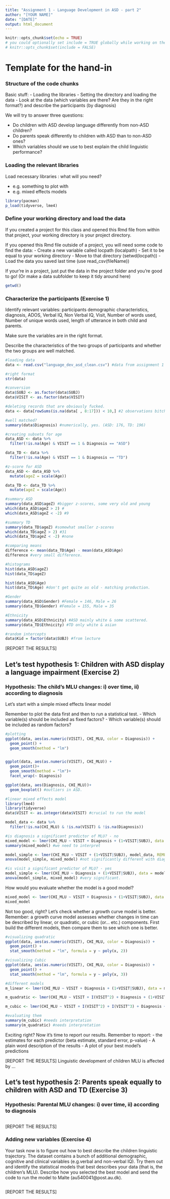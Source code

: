 ```yaml
---
title: "Assignment 1 - Language Development in ASD - part 2"
author: "[YOUR NAME]"
date: "[DATE]"
output: html_document
---
```

    
```r
knitr::opts_chunk$set(echo = TRUE)
# you could optionally set include = TRUE globally while working on the exercise and then just change it to include = FALSE before you hand in
# knitr::opts_chunk$set(include = FALSE)
```

# Template for the hand-in
### Structure of the code chunks

Basic stuff:
- Loading the libraries
- Setting the directory and loading the data
- Look at the data (which variables are there? Are they in the right format?) and describe the participants (by diagnosis)

We will try to answer three questions:
    
- Do children with ASD develop language differently from non-ASD children?
- Do parents speak differently to children with ASD than to non-ASD ones?
- Which variables should we use to best explain the child linguistic performance?

### Loading the relevant libraries

Load necessary libraries : what will you need?

- e.g. something to plot with
- e.g. mixed effects models

```r

library(pacman)
p_load(tidyverse, lme4)

```

### Define your working directory and load the data
If you created a project for this class and opened this Rmd file from within that project, your working directory is your project directory.

If you opened this Rmd file outside of a project, you will need some code to find the data:
- Create a new variable called locpath (localpath)
- Set it to be equal to your working directory
- Move to that directory (setwd(locpath))
- Load the data you saved last time (use read_csv(fileName))

If your're in a project, just put the data in the project folder and you're good to go! (Or make a data subfolder to keep it tidy around here)
```r

getwd()

```

### Characterize the participants (Exercise 1)

Identify relevant variables: participants demographic characteristics, diagnosis, ADOS, Verbal IQ, Non Verbal IQ, Visit, Number of words used, Number of unique words used, length of utterance in both child and parents.

Make sure the variables are in the right format.

Describe the characteristics of the two groups of participants and whether the two groups are well matched.

```r
#loading data
data <- read.csv("language_dev_asd_clean.csv") #data from assignment 1 

#right format 
str(data) 

#conversion
data$SUBJ <- as.factor(data$SUBJ)
data$VISIT <- as.factor(data$VISIT)

#deleting records that are obviously fucked. 
data <- data[rowSums(is.na(data[ , 8:17])) < 10,] #2 observations bitch without any linguistic inf.

#well matched? 
summary(data$Diagnosis) #numerically, yes. (ASD: 176, TD: 196)

#creating subsets for age 
data_ASD <- data %>%
  filter(!is.na(Age) & VISIT == 1 & Diagnosis == "ASD")

data_TD <- data %>%
  filter(!is.na(Age) & VISIT == 1 & Diagnosis == "TD") 

#z-score for ASD
data_ASD <- data_ASD %>% 
  mutate(ageZ = scale(Age))

data_TD <- data_TD %>%
  mutate(ageZ = scale(Age))

#summary ASD
summary(data_ASD$ageZ) #bigger z-scores, some very old and young 
which(data_ASD$ageZ > 2) # 
which(data_ASD$ageZ < -2) #9

#summary TD
summary(data_TD$ageZ) #somewhat smaller z-scores 
which(data_TD$ageZ > 2) #31 
which(data_TD$ageZ < -2) #none

#comparing means 
difference <- mean(data_TD$Age) - mean(data_ASD$Age)
difference #very small difference. 

#histograms
hist(data_ASD$ageZ) 
hist(data_TD$ageZ)

hist(data_ASD$Age)
hist(data_TD$Age) #don't get quite as old - matching production. 

#Gender
summary(data_ASD$Gender) #Female = 146, Male = 26
summary(data_TD$Gender) #Female = 155, Male = 35

#Ethnicity
summary(data_ASD$Ethnicity) #ASD mainly white & some scattered. 
summary(data_TD$Ethnicity) #TD only white & asian 

#random intercepts
data$Kid = factor(data$SUBJ) #from lecture 

```

[REPORT THE RESULTS]

## Let's test hypothesis 1: Children with ASD display a language impairment  (Exercise 2)

### Hypothesis: The child's MLU changes: i) over time, ii) according to diagnosis

Let's start with a simple mixed effects linear model

Remember to plot the data first and then to run a statistical test.
- Which variable(s) should be included as fixed factors?
- Which variable(s) should be included as random factors?

```r

#plotting
ggplot(data, aes(as.numeric(VISIT), CHI_MLU, color = Diagnosis)) +
  geom_point() + 
  geom_smooth(method = "lm")


ggplot(data, aes(as.numeric(VISIT), CHI_MLU)) + 
  geom_point()+
  geom_smooth(method = "lm")+
  facet_wrap(~ Diagnosis)

ggplot(data, aes(Diagnosis, CHI_MLU))+
  geom_boxplot() #outliers in ASD. 

#linear mixed effects model 
library(lme4)
library(tidyverse)
data$VISIT <- as.integer(data$VISIT) #crucial to run the model 

model_data <- data %>%
  filter(!is.na(CHI_MLU) & !is.na(VISIT) & !is.na(Diagnosis))

#is diagnosis a significant predictor of MLU? - no
mixed_model <- lmer(CHI_MLU ~ VISIT + Diagnosis + (1+VISIT|SUBJ), data = model_data, REML=FALSE)
summary(mixed_model) #we need to interpret 

model_simple <- lmer(CHI_MLU ~ VISIT + (1+VISIT|SUBJ), model_data, REML=FALSE)
anova(model_simple, mixed_model) #not significantly different with diagnosis

#is visit a significant predictor of MLU? - yes
model_simple <- lmer(CHI_MLU ~ Diagnosis + (1+VISIT|SUBJ), data = model_data, REML=FALSE)
anova(model_simple, mixed_model) #very significant. 

```

How would you evaluate whether the model is a good model?

```r
mixed_model <- lmer(CHI_MLU ~ VISIT + Diagnosis + (1+VISIT|SUBJ), data = model_data, REML=FALSE)
mixed_model

```

Not too good, right? Let's check whether a growth curve model is better.
Remember: a growth curve model assesses whether changes in time can be described by linear, or quadratic, or cubic (or... etc.) components.
First build the different models, then compare them to see which one is better.

```r

#visualizing quadratic 
ggplot(data, aes(as.numeric(VISIT), CHI_MLU, color = Diagnosis)) +
  geom_point() + 
  stat_smooth(method = "lm", formula = y ~ poly(x, 2))

#visualizing Cubic
ggplot(data, aes(as.numeric(VISIT), CHI_MLU, color = Diagnosis)) +
  geom_point() + 
  stat_smooth(method = "lm", formula = y ~ poly(x, 3))

#different models 
m_linear <- lmer(CHI_MLU ~ VISIT + Diagnosis + (1+VISIT|SUBJ), data = model_data, REML=FALSE)

m_quadratic <- lmer(CHI_MLU ~ VISIT + I(VISIT^2) + Diagnosis + (1+VISIT|SUBJ), data = model_data, REML=FALSE)

m_cubic <- lmer(CHI_MLU ~ VISIT + I(VISIT^2) + I(VISIT^3) + Diagnosis + (1+VISIT + I(VISIT^2) + I(VISIT^3)|SUBJ), data = model_data, REML=FALSE)

#evaluating them 
summary(m_cubic) #needs interpretation
summary(m_quadratic) #needs interpretation 

```

Exciting right?
Now it's time to report our results.
Remember to report:
- the estimates for each predictor (beta estimate, standard error, p-value)
- A plain word description of the results
- A plot of your best model's predictions

[REPORT THE RESULTS]
Linguistic development of children MLU is affected by ... 

## Let's test hypothesis 2: Parents speak equally to children with ASD and TD  (Exercise 3)

### Hypothesis: Parental MLU changes: i) over time, ii) according to diagnosis

```r

```

[REPORT THE RESULTS]

### Adding new variables (Exercise 4)

Your task now is to figure out how to best describe the children linguistic trajectory. The dataset contains a bunch of additional demographic, cognitive and clinical variables (e.g.verbal and non-verbal IQ). Try them out and identify the statistical models that best describes your data (that is, the children's MLU). Describe how you selected the best model and send the code to run the model to Malte (au540041@post.au.dk).


```r

```

[REPORT THE RESULTS]

